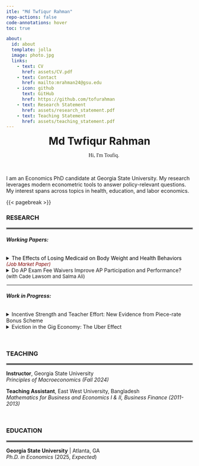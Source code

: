 ```yaml
---
itle: "Md Twfiqur Rahman"
repo-actions: false
code-annotations: hover
toc: true

about:
  id: about
  template: jolla
  image: photo.jpg
  links:
    - text: CV
      href: assets/CV.pdf
    - text: Contact
      href: mailto:mrahman24@gsu.edu
    - icon: github
      text: GitHub
      href: https://github.com/tofurahman
    - text: Research Statement
      href: assets/research_statement.pdf
    - text: Teaching Statement
      href: assets/teaching_statement.pdf
---
```


::: {#about}
```{=html}
<center><b style="font-size: 28px;">Md Twfiqur Rahman</b>
<br>
<ul style="font-family: cursive;">Hi, I'm Toufiq.</ul>
</center>
```
<br>

I am an Economics PhD candidate at Georgia State University. My research leverages modern econometric tools to answer policy-relevant questions. My interest spans across topics in health, education, and labor economics.
:::

{{< pagebreak >}}

### RESEARCH

<hr style="border:2px solid gray">

###### **Working Papers:**

```{=html}
<details>

<summary> <font color="black">The Effects of Losing Medicaid on Body Weight and Health Behaviors</font><font color="maroon"; size="2"> <i>(Job Market Paper)</i></font></summary>

<p class="fulljustify">

Tennessee's 2005 Medicaid reform resulted in approximately 4% of Tennessean childless adults losing their coverage. Leveraging this policy-induced variation, I study the effects of large-scale Medicaid disenrollment on body weight and health behaviors. Using Behavioral Risk Factor Surveillance System (BRFSS) data from 1997 to 2010, I estimate synthetic difference-in-differences models that compare Tennessee's outcomes before and after the reform with those of a data-driven, synthetic Tennessee. The findings indicate that the reform increased Body Mass Index (BMI) among Tennessean childless adults by 0.37 points, contributing to roughly 4% rise in the prevalence of overweight or obese individuals (BMI≥25). The effects are strong among young (aged 20-39) as well as female childless adults, who likely experienced large coverage loss due to the reform. Examining health behaviors, I find that decreased participation in moderate physical activity (e.g., cycling, swimming) and dietary changes partially explain the weight gain.
<br>
<button class="button" style="vertical-align: middle" onclick="window.location.href='assets/BMI.pdf'">Paper</button>
<button class="button" style="vertical-align: middle" onclick="window.location.href='assets/BMI_slides.pdf'">Slides</button>
</p>
</details>

<details>
  
<summary>Do AP Exam Fee Waivers Improve AP Participation and Performance?<font size="2"> (with Cade Lawsom and Salma Ali)</font></summary>
<p class="fulljustify">
We leverage policy-induced variation in the out-of-pocket cost of taking Advanced Placement (AP) exams and within student variation to examine the effects of North Carolina's AP exam fee waiver policy on AP course enrollment, exam taking, and exam performance. Our use of course-level administrative data and student fixed effects address several limitations of prior studies. We find that the fee waivers increase the likelihood of an AP enrollee to take the AP test, but does not decrease the probability of passing the test. In contrast to previous studies, we find no effect on AP course enrollment. We provide evidence that fee waivers reduce racial gap in AP exam taking and potential college credit accumulation.
<br><button class="button" style="vertical-align: middle" onclick="window.location.href='mailto:mrahman24@gsu.edu'">Request Draft</button>
</p>
</details>
```

<hr style="border:1px solid white">

###### **Work in Progress:**

<details>

<summary>Incentive Strength and Teacher Effort: New Evidence from Piece-rate Bonus Scheme</summary>

</details>

<details>

<summary>Eviction in the Gig Economy: The Uber Effect</summary>

</details>

<br>

### TEACHING

<hr style="border:2px solid gray">

**Instructor**, Georgia State University<br><em>Principles of Macroeconomics (Fall 2024)</em>

**Teaching Assistant**, East West University, Bangladesh<br><em>Mathematics for Business and Economics I & II, Business Finance (2011-2013)</em>

<br>

### EDUCATION

<hr style="border:2px solid gray">

**Georgia State University** \| Atlanta, GA<br><em>Ph.D. in Economics</em> (2025, <i>Expected</i>)
